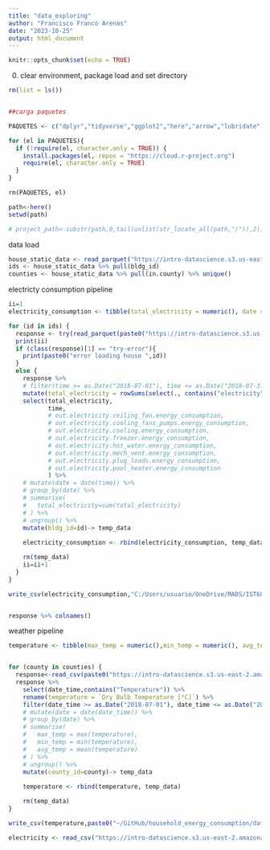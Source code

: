 ```yaml
---
title: "data_exploring"
author: "Francisco Franco Arenas"
date: "2023-10-25"
output: html_document
---
```


```r
knitr::opts_chunk$set(echo = TRUE)
```


0. clear environment, package load and set directory
```r
rm(list = ls())


##carga paquetes

PAQUETES <- c("dplyr","tidyverse","ggplot2","here","arrow","lubridate")

for (el in PAQUETES){
  if (!require(el, character.only = TRUE)) {
    install.packages(el, repos = "https://cloud.r-project.org")
    require(el, character.only = TRUE)
  }
}

rm(PAQUETES, el)

path<-here()
setwd(path)

# project_path<-substr(path,0,tail(unlist(str_locate_all(path,"/")),2))
```


data load
```r

house_static_data <- read_parquet("https://intro-datascience.s3.us-east-2.amazonaws.com/SC-data/static_house_info.parquet")
ids <- house_static_data %>% pull(bldg_id)
counties <- house_static_data %>% pull(in.county) %>% unique()
```


electricty consumption pipeline
```r
ii=1
electricity_consumption <- tibble(total_electricity = numeric(), date = Date())

for (id in ids) {
  response <- try(read_parquet(paste0("https://intro-datascience.s3.us-east-2.amazonaws.com/SC-data/2023-houseData/",id,".parquet")))
  print(ii)
  if (class(response)[1] == "try-error"){
    print(paste0("error loading house ",id))
  }
  else {
    response %>%
    # filter(time >= as.Date("2018-07-01"), time <= as.Date("2018-07-31")) %>%
    mutate(total_electricity = rowSums(select(., contains("electricity")), na.rm = TRUE)) %>% 
    select(total_electricity,
           time,
           # out.electricity.ceiling_fan.energy_consumption,
           # out.electricity.cooling_fans_pumps.energy_consumption,
           # out.electricity.cooling.energy_consumption,
           # out.electricity.freezer.energy_consumption,
           # out.electricity.hot_water.energy_consumption,
           # out.electricity.mech_vent.energy_consumption,
           # out.electricity.plug_loads.energy_consumption,
           # out.electricity.pool_heater.energy_consumption
           ) %>% 
    # mutate(date = date(time)) %>% 
    # group_by(date) %>% 
    # summarise(
    #   total_electricity=sum(total_electricity)
    # ) %>% 
    # ungroup() %>% 
    mutate(bldg_id=id)-> temp_data
    
    electricity_consumption <- rbind(electricity_consumption, temp_data)

    rm(temp_data)
    ii=ii+1
  }
}

write_csv(electricity_consumption,"C:/Users/usuario/OneDrive/MADS/IST687/final_project/electricity_consumption.csv")


response %>% colnames()
```

weather pipeline
```r
temperature <- tibble(max_temp = numeric(),min_temp = numeric(), avg_temp = numeric(), date = Date())


for (county in counties) {
  response<-read_csv(paste0("https://intro-datascience.s3.us-east-2.amazonaws.com/SC-data/weather/2023-weather-data/",county,".csv"))
  response %>%
    select(date_time,contains("Temperature")) %>% 
    rename(temperature = `Dry Bulb Temperature [°C]`) %>% 
    filter(date_time >= as.Date("2018-07-01"), date_time <= as.Date("2018-07-31")) %>% 
    # mutate(date = date(date_time)) %>% 
    # group_by(date) %>% 
    # summarise(
    #   max_temp = max(temperature),
    #   min_temp = min(temperature),
    #   avg_temp = mean(temperature)
    # ) %>% 
    # ungroup() %>% 
    mutate(county_id=county)-> temp_data
  
    temperature <- rbind(temperature, temp_data)

    rm(temp_data)
}

write_csv(temperature,paste0("~/GitHub/household_energy_consumption/data/temperature.csv"))

```

```r
electricity <- read_csv("https://intro-datascience.s3.us-east-2.amazonaws.com/SC-data/weather/2023-weather-data/G4500910.csv")
```


